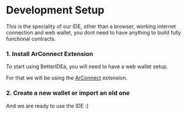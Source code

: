 
# Development Setup

This is the speciality of our IDE, other than a browser, working internet connection and web wallet,
you dont need to have anything to build fully functional contracts.

### 1. Install ArConnect Extension

To start using BetterIDEa, you will need to have a web wallet setup.

For that we will be using the [ArConnect](https://www.arconnect.io/) extension.

### 2. Create a new wallet or import an old one

And we are ready to use the IDE :)

